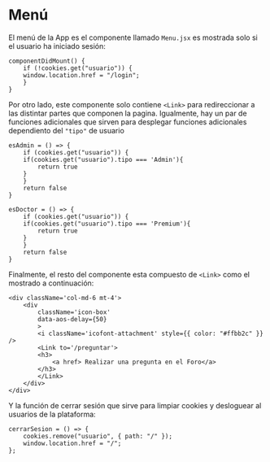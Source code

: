 
<Meta title="Menú" />

# Menú

El menú de la App es el componente llamado `Menu.jsx` es mostrada solo si el usuario ha iniciado sesión: 

    componentDidMount() {
        if (!cookies.get("usuario")) {
        window.location.href = "/login";
        } 
    }

Por otro lado, este componente solo contiene `<Link>` para redireccionar a las distintar partes que componen la pagina. Igualmente, hay un par de funciones adicionales que sirven para desplegar funciones adicionales dependiento del `"tipo"` de usuario

    esAdmin = () => {
        if (cookies.get("usuario")) {
        if(cookies.get("usuario").tipo === 'Admin'){
            return true
        }
        } 
        return false
    }

    esDoctor = () => {
        if (cookies.get("usuario")) {
        if(cookies.get("usuario").tipo === 'Premium'){
            return true
        }
        } 
        return false
    }

Finalmente, el resto del componente esta compuesto de `<Link>` como el mostrado a continuación:

    <div className='col-md-6 mt-4'>
        <div
            className='icon-box'
            data-aos-delay={50}
            >
            <i className='icofont-attachment' style={{ color: "#ffbb2c" }} />
            <Link to='/preguntar'>
            <h3>
                <a href> Realizar una pregunta en el Foro</a>
            </h3>
            </Link>
        </div>
    </div>

Y la función de cerrar sesión que sirve para limpiar cookies y desloguear al usuarios de la plataforma:

    cerrarSesion = () => {
        cookies.remove("usuario", { path: "/" });
        window.location.href = "/";
    };